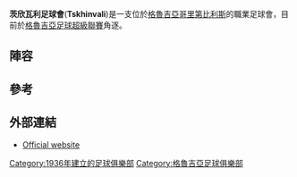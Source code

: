 {{Infobox football club
|clubname = 茨欣瓦利足球會
|  image = <!-- 檔案不存在 FC Spartaki Tskhinvali logo.png ，可從英文維基百科取得 -->
|  fullname = FC Tskhinvali
|  nickname = Qartlelebi
|  founded  = {{Start date and age|1936}}
|  ground   = [[格魯吉亞|格魯吉亞]][[哥里|哥里]][[第比利斯|第比利斯]]<ref name="t">[http://osradio.ru/news/sport//123.html Football players of South Ossetia are ready to participate in the Congo national championship, but not in Georgian] {{webarchive|url=https://web.archive.org/web/20110823211611/http://osradio.ru/news/sport//123.html |date=2011-08-23 }} {{ru icon}}</ref>
|  capacity = 1,535 |
|  chairman = |
|  manager  = [[Kakhaber_Kacharava|Kakhaber Kacharava]]|
|  league   = Liga 3
|  season = 2018
|  position = '''9''', Erovnuli Liga 2 {{decrease}}
| pattern_la1=_shoulder stripes white stripes half|pattern_b1=_blackstripes|pattern_ra1=_shoulder stripes white stripes 
half|pattern_sh1=__adidaswhite|pattern_so1=_3 stripes white
| leftarm1=000000|body1=E20E0E|rightarm1=000000|shorts1=000000|socks1=E20E0E|
 | pattern_la2   = _shoulder stripes white stripes half
| pattern_b2     = _shoulder stripes white stripes
| pattern_ra2    = _shoulder stripes white stripes half
| pattern_sh2    = _adidaswhite 
| pattern_so2    = _3 stripes white
| leftarm2     = 0021af      
| body2        = 0021af 
| rightarm2    = 0021af 
| shorts2      = 0021af 
| socks2       = 0021af|
}}

'''茨欣瓦利足球會'''('''Tskhinvali''')是一支位於[[格魯吉亞|格魯吉亞]][[哥里|哥里]][[第比利斯|第比利斯]]的職業足球會，目前於[[格魯吉亞足球超級聯賽|格魯吉亞足球超級聯賽]]角逐。

==陣容==
{{Fs start}}
{{Fs player|no=1|nat=Georgia|pos=GK|name=[[Giorgi_Nadiradze|Giorgi Nadiradze]]}}
{{Fs player|no=2|nat=Georgia|pos=DF|name=[[Vasiko_Bachiashvili|Vasiko Bachiashvili]]}}
{{Fs player|no=4|nat=Georgia|pos=MF|name=[[Ucha_Burdzenadze|Ucha Burdzenadze]]}}
{{Fs player|no=5|nat=Georgia|pos=MF|name=[[Giorgi_Tsertsvadze|Giorgi Tsertsvadze]]}}
{{Fs player|no=7|nat=Georgia|pos=MF|name=[[Irakli_Lekvtadze|Irakli Lekvtadze]]}}
{{Fs player|no=8|nat=Georgia|pos=MF|name=[[Davit_Maisashvili|Davit Maisashvili]]}}
{{Fs player|no=10|nat=Georgia|pos=MF|name=[[Merab_Gigauri|Merab Gigauri]]}}
{{Fs player|no=11|nat=Georgia|pos=MF|name=[[Lasha_Kochladze|Lasha Kochladze]]}}
{{Fs player|no=13|nat=Georgia|pos=MF|name=[[Bidzina_Makharoblidze|Bidzina Makharoblidze]]}}
{{Fs player|no=14|nat=Georgia|pos=DF|name=[[Lasha_Japaridze|Lasha Japaridze]]}}
{{Fs player|no=15|nat=Georgia|pos=FW|name=[[Nika_Katcharava|Nika Katcharava]]}}
{{Fs player|no=17|nat=Georgia|pos=MF|name=[[Davit_Bolkvadze|Davit Bolkvadze]]}}
{{Fs mid}}
{{Fs player|no=21|nat=Georgia|pos=MF|name=[[Giorgi_Ivanishvili|Giorgi Ivanishvili]]}} 
{{Fs player|no=22|nat=Georgia|pos=MF|name=[[Zviad_Lobjanidze|Zviad Lobjanidze]]}} 
{{Fs player|no=23|nat=Georgia|pos=DF|name=[[Nikoloz_Jishkariani|Nikoloz Jishkariani]]}}
{{Fs player|no=24|nat=Georgia|pos=DF|name=[[Levan_Kakubava|Levan Kakubava]]}}
{{Fs player|no=28|nat=Georgia|pos=MF|name=[[Rati_Tsatskrialashvili|Rati Tsatskrialashvili]]}}
{{Fs player|no=30|nat=Georgia|pos=DF|name=[[Giorgi_Katchkatchishvili|Giorgi Katchkatchishvili]]}}
{{Fs player|no=32|nat=Georgia|pos=GK|name=[[Omar_Migineishvili|Omar Migineishvili]]}}
{{Fs player|no=70|nat=Georgia|pos=MF|name=[[Bakar_Kardava|Bakar Kardava]]}}
{{Fs player|no=77|nat=Georgia|pos=MF|name=[[Akaki_Shulaia|Akaki Shulaia]]}}
{{Fs player|no=88|nat=Georgia|pos=DF|name=[[Varlam_Kilasonia|Varlam Kilasonia]]}}
{{Fs player|no=89|nat=Russia|pos=GK|name=[[Soslan_Naniev|Soslan Naniev]]}}
{{Fs end}}

==參考==
{{Reflist}}

==外部連結==
* [http://www.fcspartak.ge/ Official website] {{Wayback|url=http://www.fcspartak.ge/ |date=20140826114202 }}

[[Category:1936年建立的足球俱樂部|Category:1936年建立的足球俱樂部]]
[[Category:格魯吉亞足球俱樂部|Category:格魯吉亞足球俱樂部]]
